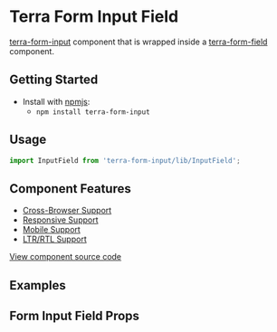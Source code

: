 


<Badge />

# Terra Form Input Field

[terra-form-input](https://github.com/cerner/terra-core/tree/master/packages/terra-form-input) component that is wrapped inside a
[terra-form-field](https://github.com/cerner/terra-core/tree/master/packages/terra-form-field) component.

## Getting Started

- Install with [npmjs](https://www.npmjs.com):
  - `npm install terra-form-input`

## Usage

```jsx
import InputField from 'terra-form-input/lib/InputField';
```

## Component Features

 * [Cross-Browser Support](https://engineering.cerner.com/terra-ui/contributing/terra-ui/component-standards#cross-browser-support)
 * [Responsive Support](https://engineering.cerner.com/terra-ui/contributing/terra-ui/component-standards#responsive-support)
 * [Mobile Support](https://engineering.cerner.com/terra-ui/contributing/terra-ui/component-standards#mobile-support)
 * [LTR/RTL Support](https://engineering.cerner.com/terra-ui/contributing/terra-ui/component-standards#ltr--rtl-support)

[View component source code](https://github.com/cerner/terra-core/tree/master/packages/terra-form-input)

## Examples
<InputFieldExample />
<RequiredInputFieldExample />
<IncompleteInputFieldExample description="Applies theme-specific styling for incomplete. ***Note: Only use incomplete if given specific guidance, reserved for specific applications when no value has been provided. Not for general use.***" />
<NumberInputFieldExample />

## Form Input Field Props
<FormInputFieldPropsTable />
